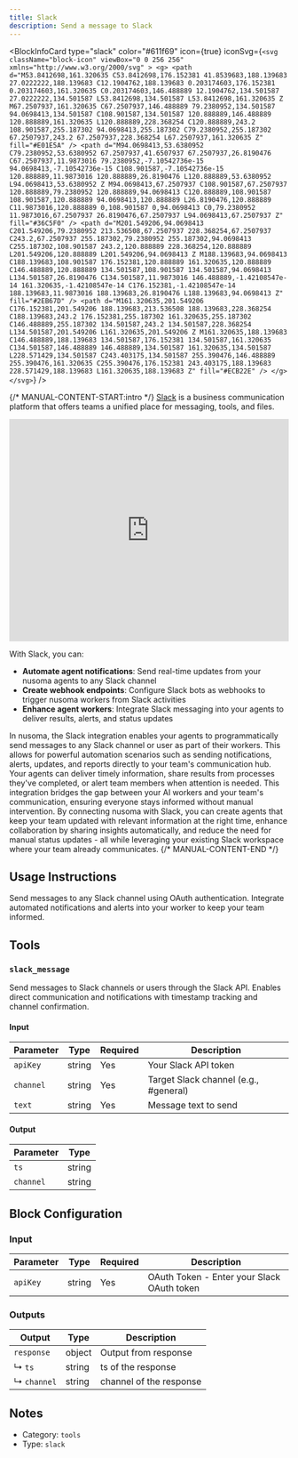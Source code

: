```yaml
---
title: Slack
description: Send a message to Slack
---
```



<BlockInfoCard
  type="slack"
  color="#611f69"
  icon={true}
  iconSvg={`<svg className="block-icon" viewBox="0 0 256 256" xmlns="http://www.w3.org/2000/svg" >
      <g>
        <path
          d="M53.8412698,161.320635 C53.8412698,176.152381 41.8539683,188.139683 27.0222222,188.139683 C12.1904762,188.139683 0.203174603,176.152381 0.203174603,161.320635 C0.203174603,146.488889 12.1904762,134.501587 27.0222222,134.501587 L53.8412698,134.501587 L53.8412698,161.320635 Z M67.2507937,161.320635 C67.2507937,146.488889 79.2380952,134.501587 94.0698413,134.501587 C108.901587,134.501587 120.888889,146.488889 120.888889,161.320635 L120.888889,228.368254 C120.888889,243.2 108.901587,255.187302 94.0698413,255.187302 C79.2380952,255.187302 67.2507937,243.2 67.2507937,228.368254 L67.2507937,161.320635 Z"
          fill="#E01E5A"
        />
        <path
          d="M94.0698413,53.6380952 C79.2380952,53.6380952 67.2507937,41.6507937 67.2507937,26.8190476 C67.2507937,11.9873016 79.2380952,-7.10542736e-15 94.0698413,-7.10542736e-15 C108.901587,-7.10542736e-15 120.888889,11.9873016 120.888889,26.8190476 L120.888889,53.6380952 L94.0698413,53.6380952 Z M94.0698413,67.2507937 C108.901587,67.2507937 120.888889,79.2380952 120.888889,94.0698413 C120.888889,108.901587 108.901587,120.888889 94.0698413,120.888889 L26.8190476,120.888889 C11.9873016,120.888889 0,108.901587 0,94.0698413 C0,79.2380952 11.9873016,67.2507937 26.8190476,67.2507937 L94.0698413,67.2507937 Z"
          fill="#36C5F0"
        />
        <path
          d="M201.549206,94.0698413 C201.549206,79.2380952 213.536508,67.2507937 228.368254,67.2507937 C243.2,67.2507937 255.187302,79.2380952 255.187302,94.0698413 C255.187302,108.901587 243.2,120.888889 228.368254,120.888889 L201.549206,120.888889 L201.549206,94.0698413 Z M188.139683,94.0698413 C188.139683,108.901587 176.152381,120.888889 161.320635,120.888889 C146.488889,120.888889 134.501587,108.901587 134.501587,94.0698413 L134.501587,26.8190476 C134.501587,11.9873016 146.488889,-1.42108547e-14 161.320635,-1.42108547e-14 C176.152381,-1.42108547e-14 188.139683,11.9873016 188.139683,26.8190476 L188.139683,94.0698413 Z"
          fill="#2EB67D"
        />
        <path
          d="M161.320635,201.549206 C176.152381,201.549206 188.139683,213.536508 188.139683,228.368254 C188.139683,243.2 176.152381,255.187302 161.320635,255.187302 C146.488889,255.187302 134.501587,243.2 134.501587,228.368254 L134.501587,201.549206 L161.320635,201.549206 Z M161.320635,188.139683 C146.488889,188.139683 134.501587,176.152381 134.501587,161.320635 C134.501587,146.488889 146.488889,134.501587 161.320635,134.501587 L228.571429,134.501587 C243.403175,134.501587 255.390476,146.488889 255.390476,161.320635 C255.390476,176.152381 243.403175,188.139683 228.571429,188.139683 L161.320635,188.139683 Z"
          fill="#ECB22E"
        />
      </g>
    </svg>`}
/>

{/* MANUAL-CONTENT-START:intro */}
[Slack](https://www.slack.com/) is a business communication platform that offers teams a unified place for messaging, tools, and files.

<iframe
  width="100%"
  height="400"
  src="https://www.youtube.com/embed/J5jz3UaWmE8"
  title="Slack Integration with nusoma"
  frameBorder="0"
  allow="accelerometer; autoplay; clipboard-write; encrypted-media; gyroscope; picture-in-picture"
  allowFullScreen
></iframe>

With Slack, you can:

- **Automate agent notifications**: Send real-time updates from your nusoma agents to any Slack channel
- **Create webhook endpoints**: Configure Slack bots as webhooks to trigger nusoma workers from Slack activities
- **Enhance agent workers**: Integrate Slack messaging into your agents to deliver results, alerts, and status updates

In nusoma, the Slack integration enables your agents to programmatically send messages to any Slack channel or user as part of their workers. This allows for powerful automation scenarios such as sending notifications, alerts, updates, and reports directly to your team's communication hub. Your agents can deliver timely information, share results from processes they've completed, or alert team members when attention is needed. This integration bridges the gap between your AI workers and your team's communication, ensuring everyone stays informed without manual intervention. By connecting nusoma with Slack, you can create agents that keep your team updated with relevant information at the right time, enhance collaboration by sharing insights automatically, and reduce the need for manual status updates - all while leveraging your existing Slack workspace where your team already communicates.
{/* MANUAL-CONTENT-END */}

## Usage Instructions

Send messages to any Slack channel using OAuth authentication. Integrate automated notifications and alerts into your worker to keep your team informed.

## Tools

### `slack_message`

Send messages to Slack channels or users through the Slack API. Enables direct communication and notifications with timestamp tracking and channel confirmation.

#### Input

| Parameter | Type   | Required | Description                             |
| --------- | ------ | -------- | --------------------------------------- |
| `apiKey`  | string | Yes      | Your Slack API token                    |
| `channel` | string | Yes      | Target Slack channel \(e.g., #general\) |
| `text`    | string | Yes      | Message text to send                    |

#### Output

| Parameter | Type   |
| --------- | ------ |
| `ts`      | string |
| `channel` | string |

## Block Configuration

### Input

| Parameter | Type   | Required | Description                                |
| --------- | ------ | -------- | ------------------------------------------ |
| `apiKey`  | string | Yes      | OAuth Token - Enter your Slack OAuth token |

### Outputs

| Output      | Type   | Description             |
| ----------- | ------ | ----------------------- |
| `response`  | object | Output from response    |
| ↳ `ts`      | string | ts of the response      |
| ↳ `channel` | string | channel of the response |

## Notes

- Category: `tools`
- Type: `slack`
